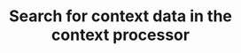 ---
title: 'Search for context data in the context processor'
openapi: 'POST /api/v1/context/search'
---
